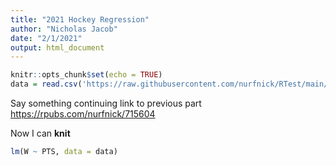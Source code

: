 ```yaml
---
title: "2021 Hockey Regression"
author: "Nicholas Jacob"
date: "2/1/2021"
output: html_document
---
```


```r
knitr::opts_chunk$set(echo = TRUE)
data = read.csv('https://raw.githubusercontent.com/nurfnick/RTest/main/hockey.csv')
```

Say something continuing link to previous part <https://rpubs.com/nurfnick/715604>

Now I can **knit**

```r
lm(W ~ PTS, data = data)
```